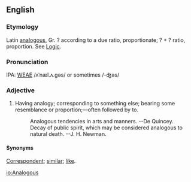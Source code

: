 ==English==
===Etymology===
Latin [[analogous]], Gr. ? according to a due ratio, proportionate; ? + ? ratio, proportion.  See  [[Logic]].

===Pronunciation===
IPA: [[WEAE]] /ʌˈnæl.ʌ.gəs/ or sometimes /-ʤəs/

===Adjective===
# Having analogy; corresponding to something else; bearing some  resemblance or proportion;&mdash;often followed by to.
#:    Analogous tendencies in arts and manners. --De Quincey.
#:    Decay of public spirit, which may be considered analogous to natural death. --J. H. Newman.

====Synonyms====
[[Correspondent]]; [[similar]]; [[like]].

<!-- material copied from Webster's Revised Unabridged Dictionary (1913) -->

[[io:Analogous]]